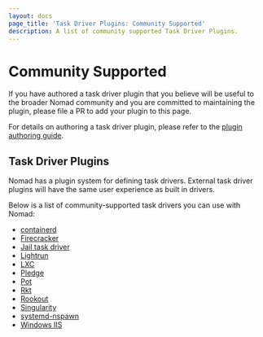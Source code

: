 ```yaml
---
layout: docs
page_title: 'Task Driver Plugins: Community Supported'
description: A list of community supported Task Driver Plugins.
---
```


# Community Supported

If you have authored a task driver plugin that you believe will be useful to the
broader Nomad community and you are committed to maintaining the plugin, please
file a PR to add your plugin to this page.

For details on authoring a task driver plugin, please refer to the [plugin
authoring guide][plugin_guide].

## Task Driver Plugins

Nomad has a plugin system for defining task drivers. External task driver
plugins will have the same user experience as built in drivers.

Below is a list of community-supported task drivers you can use with Nomad:

- [containerd][nomad-driver-containerd]
- [Firecracker][firecracker-task-driver]
- [Jail task driver][jail-task-driver]
- [Lightrun][lightrun]
- [LXC][lxc]
- [Pledge][pledge]
- [Pot][pot]
- [Rkt][rkt]
- [Rookout][rookout]
- [Singularity][singularity]
- [systemd-nspawn][nspawn-driver]
- [Windows IIS][nomad-driver-iis]

[rookout]: /nomad/plugins/drivers/community/rookout
[lxc]: /nomad/plugins/drivers/community/lxc
[rkt]: /nomad/plugins/drivers/community/rkt
[plugin_guide]: /nomad/docs/concepts/plugins
[singularity]: /nomad/plugins/drivers/community/singularity
[jail-task-driver]: /nomad/plugins/drivers/community/jail-task-driver
[pot]: /nomad/plugins/drivers/community/pot
[firecracker-task-driver]: /nomad/plugins/drivers/community/firecracker-task-driver
[nspawn-driver]: /nomad/plugins/drivers/community/nspawn
[nomad-driver-iis]: /nomad/plugins/drivers/community/iis
[nomad-driver-containerd]: /nomad/plugins/drivers/community/containerd
[lightrun]: /nomad/plugins/drivers/community/lightrun
[pledge]: /nomad/plugins/drviers/community/pledge

